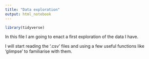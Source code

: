 ```yaml
---
title: "Data exploration"
output: html_notebook
---
```



```r
library(tidyverse)
```

In this file I am going to enact a first exploration of the data I have.


I will start reading the '.csv' files and using a few useful functions like 'glimpse' to familiarise with them.

```r

```

























































































































































































































